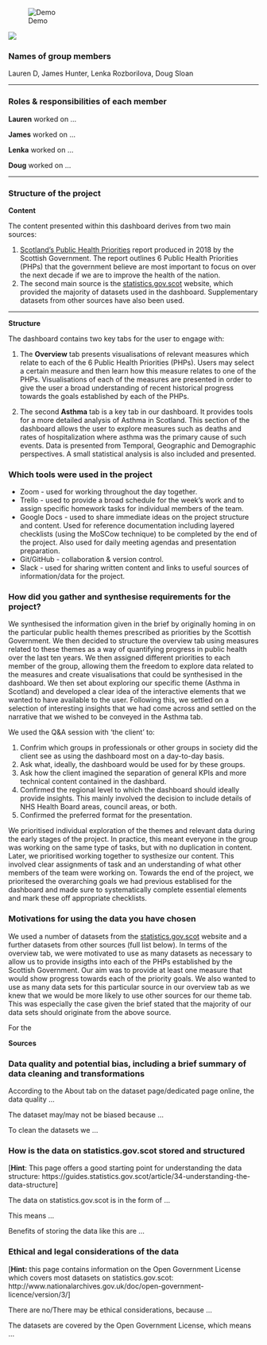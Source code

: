 ![Demo](descriptions/readme_prntscrs/Screen Recording 2021-02-01 at 14.30.19.gif)

![](descriptions/readme_prntscrs/image.png)

### Names of group members

Lauren D, James Hunter, Lenka Rozborilova, Doug Sloan

----------

### Roles & responsibilities of each member

**Lauren** worked on ...

**James** worked on ...

**Lenka** worked on ...

**Doug** worked on ...

----------

### Structure of the project

**Content**

The content presented within this dashboard derives from two main sources:

1. [Scotland's Public Health Priorities](https://www.gov.scot/binaries/content/documents/govscot/publications/corporate-report/2018/06/scotlands-public-health-priorities/documents/00536757-pdf/00536757-pdf/govscot%3Adocument/00536757.pdf) report produced in 2018 by the Scottish Government. The report outlines 6 Public Health Priorities (PHPs) that the government believe are most important to focus on over the next decade if we are to improve the health of the nation.
2. The second main source is the [statistics.gov.scot](https://statistics.gov.scot/home) website, which provided the majority of datasets used in the dashboard. Supplementary datasets from other sources have also been used.  


----------

**Structure**

The dashboard contains two key tabs for the user to engage with:

1. The **Overview** tab presents visualisations of relevant measures which relate to each of the 6 Public Health Priorities (PHPs). Users may select a certain measure and then learn how this measure relates to one of the PHPs. Visualisations of each of the measures are presented in order to give the user a broad understanding of recent historical progress towards the goals established by each of the PHPs.

2. The second **Asthma** tab is a key tab in our dashboard. It provides tools for a more detailed analysis of Asthma in Scotland. This section of the dashboard allows the user to explore measures such as deaths and rates of hospitalization where asthma was the primary cause of such events. Data is presented from Temporal, Geographic and Demographic perspectives. A small statistical analysis is also included and presented.

### Which tools were used in the project

* Zoom - used for working throughout the day together. 
* Trello - used to provide a broad schedule for the week's work and to assign specific homework tasks for individual members of the team.
* Google Docs - used to share immediate ideas on the project structure and content. Used for reference documentation including layered checklists (using the MoSCow technique) to be completed by the end of the project. Also used for daily meeting agendas and presentation preparation.
* Git/GitHub - collaboration & version control.
* Slack - used for sharing written content and links to useful sources of information/data for the project.

### How did you gather and synthesise requirements for the project?

We synthesised the information given in the brief by originally homing in on the particular public health themes prescribed as priorities by the Scottish Government. We then decided to structure the overview tab using measures related to these themes as a way of quantifying progress in public health over the last ten years. We then assigned different priorities to each member of the group, allowing them the freedom to explore data related to the measures and create visualisations that could be synthesised in the dashboard. We then set about exploring our specific theme (Asthma in Scotland) and developed a clear idea of the interactive elements that we wanted to have available to the user. Following this, we settled on a selection of interesting insights that we had come across and settled on the narrative that we wished to be conveyed in the Asthma tab.

We used the Q&A session with 'the client' to:

1. Confrim which groups in professionals or other groups in society did the client see as using the dashboard most on a day-to-day basis.
2. Ask what, ideally, the dashboard would be used for by these groups.
3. Ask how the client imagined the separation of general KPIs and more technical content contained in the dashbard. 
4. Confirmed the regional level to which the dashboard should ideally provide insights. This mainly involved the decision to include details of NHS Health Board areas, council areas, or both.
5. Confirmed the preferred format for the presentation. 


We prioritised individual exploration of the themes and relevant data during the early stages of the project. In practice, this meant everyone in the group was working on the same type of tasks, but with no duplication in content. Later, we prioritised working together to systhesize our content. This involved clear assignments of task and an understanding of what other members of the team were working on. Towards the end of the project, we prioritesed the overarching goals we had previous establised for the dashboard and made sure to systematically complete essential elements and mark these off appropriate checklists.

### Motivations for using the data you have chosen

We used a number of datasets from the [statistics.gov.scot](https://statistics.gov.scot/home) website and a further datasets from other sources (full list below). In terms of the overview tab, we were motivated to use as many datasets as necessary to allow us to provide insigths into each of the PHPs established by the Scottish Government. Our aim was to provide at least one measure that would show progress towards each of the priority goals. We also wanted to use as many data sets for this particular source in our overview tab as we knew that we would be more likely to use other sources for our theme tab. This was especially the case given the brief stated that the majority of our data sets should originate from the above source.

For the 



**Sources**

### Data quality and potential bias, including a brief summary of data cleaning and transformations

According to the About tab on the dataset page/dedicated page online, the data quality ...

The dataset may/may not be biased because ...

To clean the datasets we ...

### How is the data on statistics.gov.scot stored and structured

[**Hint**: This page offers a good starting point for understanding the data structure: https://guides.statistics.gov.scot/article/34-understanding-the-data-structure]

The data on statistics.gov.scot is in the form of ...

This means ...

Benefits of storing the data like this are ...

### Ethical and legal considerations of the data

[**Hint:** this page contains information on the Open Government License which covers most datasets on statistics.gov.scot: http://www.nationalarchives.gov.uk/doc/open-government-licence/version/3/]

There are no/There may be ethical considerations, because ...

The datasets are covered by the Open Government License, which means ...